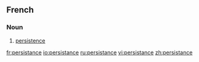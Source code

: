 ==French==

===Noun===
{{fr-noun|f|-}}

# [[persistence]]

[[fr:persistance]]
[[io:persistance]]
[[ru:persistance]]
[[vi:persistance]]
[[zh:persistance]]